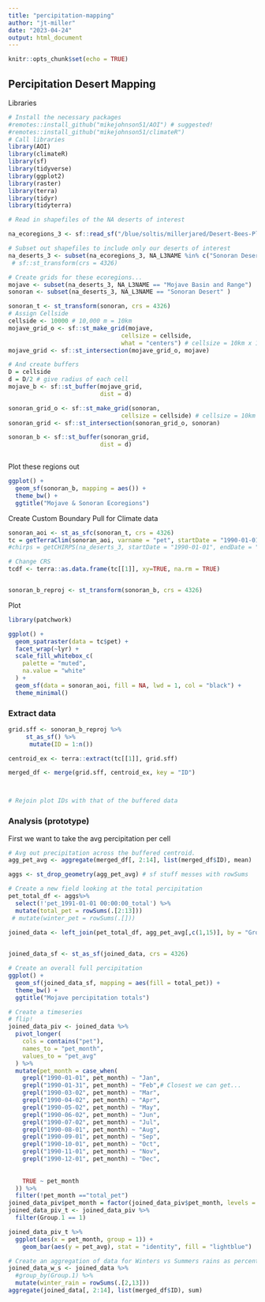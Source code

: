 ```yaml
---
title: "percipitation-mapping"
author: "jt-miller"
date: "2023-04-24"
output: html_document
---
```


```r
knitr::opts_chunk$set(echo = TRUE)
```

## Percipitation Desert Mapping 

Libraries
```r
# Install the necessary packages
#remotes::install_github("mikejohnson51/AOI") # suggested!
#remotes::install_github("mikejohnson51/climateR")
# Call libraries 
library(AOI)
library(climateR)
library(sf)
library(tidyverse)
library(ggplot2)
library(raster)
library(terra)
library(tidyr)
library(tidyterra)
```
```r
# Read in shapefiles of the NA deserts of interest 

na_ecoregions_3 <- sf::read_sf("/blue/soltis/millerjared/Desert-Bees-Plants/raw-data/shapefiles/NA_CEC_Eco_Level3.shp")

# Subset out shapefiles to include only our deserts of interest 
na_deserts_3 <- subset(na_ecoregions_3, NA_L3NAME %in% c("Sonoran Desert", "Mojave Basin and Range"))# %>% 
 # sf::st_transform(crs = 4326)

# Create grids for these ecoregions...
mojave <- subset(na_deserts_3, NA_L3NAME == "Mojave Basin and Range")
sonoran <- subset(na_deserts_3, NA_L3NAME == "Sonoran Desert" )

sonoran_t <- st_transform(sonoran, crs = 4326)
# Assign Cellside 
cellside <- 10000 # 10,000 m = 10km
mojave_grid_o <- sf::st_make_grid(mojave, 
                                cellsize = cellside,
                                what = "centers") # cellsize = 10km x 10km 
mojave_grid <- sf::st_intersection(mojave_grid_o, mojave)

# And create buffers
D = cellside
d = D/2 # give radius of each cell
mojave_b <- sf::st_buffer(mojave_grid, 
                          dist = d)

sonoran_grid_o <- sf::st_make_grid(sonoran, 
                                cellsize = cellside) # cellsize = 10km x 10km 
sonoran_grid <- sf::st_intersection(sonoran_grid_o, sonoran)

sonoran_b <- sf::st_buffer(sonoran_grid, 
                          dist = d)



```

Plot these regions out 
```r
ggplot() + 
  geom_sf(sonoran_b, mapping = aes()) + 
  theme_bw() +
  ggtitle("Mojave & Sonoran Ecoregions")
```
Create Custom Boundary Pull for Climate data
```r
sonoran_aoi <- st_as_sfc(sonoran_t, crs = 4326)
tc = getTerraClim(sonoran_aoi, varname = "pet", startDate = "1990-01-01", endDate = "1990-12-31")
#chirps = getCHIRPS(na_deserts_3, startDate = "1990-01-01", endDate = "1990-12-01" )
```

```r
# Change CRS 
tcdf <- terra::as.data.frame(tc[[1]], xy=TRUE, na.rm = TRUE)


sonoran_b_reproj <- st_transform(sonoran_b, crs = 4326)

```

Plot
```r
library(patchwork)

ggplot() +
  geom_spatraster(data = tc$pet) +
  facet_wrap(~lyr) +
  scale_fill_whitebox_c(
    palette = "muted",
    na.value = "white"
  ) + 
  geom_sf(data = sonoran_aoi, fill = NA, lwd = 1, col = "black") + 
  theme_minimal() 
```

### Extract data
```r
grid.sff <- sonoran_b_reproj %>%
     st_as_sf() %>% 
      mutate(ID = 1:n()) 

centroid_ex <- terra::extract(tc[[1]], grid.sff)

merged_df <- merge(grid.sff, centroid_ex, key = "ID")



# Rejoin plot IDs with that of the buffered data 

```

### Analysis (prototype)

First we want to take the avg percipitation per cell
```r
# Avg out precipitation across the buffered centroid. 
agg_pet_avg <- aggregate(merged_df[, 2:14], list(merged_df$ID), mean)

aggs <- st_drop_geometry(agg_pet_avg) # sf stuff messes with rowSums

# Create a new field looking at the total percipitation 
pet_total_df <- aggs%>% 
  select(!'pet_1991-01-01 00:00:00_total') %>% 
  mutate(total_pet = rowSums(.[2:13])) 
 # mutate(winter_pet = rowSums(.[]))
  
joined_data <- left_join(pet_total_df, agg_pet_avg[,c(1,15)], by = "Group.1") # Join the spatial data back up


joined_data_sf <- st_as_sf(joined_data, crs = 4326)

# Create an overall full percipitation
ggplot() + 
  geom_sf(joined_data_sf, mapping = aes(fill = total_pet)) + 
  theme_bw() +
  ggtitle("Mojave percipitation totals")

# Create a timeseries 
# flip!
joined_data_piv <- joined_data %>% 
  pivot_longer(
    cols = contains("pet"),
    names_to = "pet_month", 
    values_to = "pet_avg"
  ) %>% 
  mutate(pet_month = case_when(
    grepl("1990-01-01", pet_month) ~ "Jan",
    grepl("1990-01-31", pet_month) ~ "Feb",# Closest we can get...
    grepl("1990-03-02", pet_month) ~ "Mar",
    grepl("1990-04-02", pet_month) ~ "Apr",
    grepl("1990-05-02", pet_month) ~ "May",
    grepl("1990-06-02", pet_month) ~ "Jun",
    grepl("1990-07-02", pet_month) ~ "Jul",
    grepl("1990-08-01", pet_month) ~ "Aug", 
    grepl("1990-09-01", pet_month) ~ "Sep", 
    grepl("1990-10-01", pet_month) ~ "Oct",
    grepl("1990-11-01", pet_month) ~ "Nov",
    grepl("1990-12-01", pet_month) ~ "Dec",
    
    
    TRUE ~ pet_month
  )) %>% 
  filter(!pet_month =="total_pet")
joined_data_piv$pet_month = factor(joined_data_piv$pet_month, levels = month.abb)
joined_data_piv_t <- joined_data_piv %>% 
  filter(Group.1 == 1)

joined_data_piv_t %>% 
  ggplot(aes(x = pet_month, group = 1)) +
    geom_bar(aes(y = pet_avg), stat = "identity", fill = "lightblue")
```
```r
# Create an aggregation of data for Winters vs Summers rains as percentages
joined_data_w_s <- joined_data %>% 
  #group_by(Group.1) %>% 
  mutate(winter_rain = rowSums(.[2,13]))
aggregate(joined_data[, 2:14], list(merged_df$ID), sum)
```




